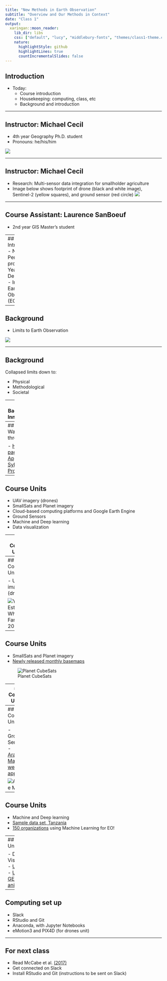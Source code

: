 ```yaml
---
title: "New Methods in Earth Observation"
subtitle: "Overview and Our Methods in Context"
date: "Class 1"
output:
  xaringan::moon_reader:
    lib_dir: libs
    css: ["default", "lucy", "middlebury-fonts", "themes/class1-theme.css"]
    nature:
      highlightStyle: github
      highlightLines: true
      countIncrementalSlides: false    
---
```


## Introduction
- Today: 
  - Course introduction
  - Housekeeping: computing, class, etc
  - Background and introduction

---

## Instructor: Michael Cecil
- 4th year Geography Ph.D. student
- Pronouns: he/his/him

![](figures/01/mcecil_corn.jpg)




---

## Instructor: Michael Cecil
- Research: Multi-sensor data integration for smallholder agriculture
- Image below shows footprint of drone (black and white image), Sentinel-2 (yellow squares), and ground sensor (red circle)
![](figures/01/mike_research_multisensor.png)

---

## Course Assistant: Laurence SanBoeuf
- 2nd year GIS Master's student

---
## Class Introductions
- Name
- Personal pronouns
- Year, Department
- Interests in Earth Observation (EO)

---


## Background

- Limits to Earth Observation

![](figures/limits.png)

---

## Background 
Collapsed limits down to:

- Physical 
- Methodological
- Societal

---
## Background
Innovations:

- More eyes in the sky 
- Advances in sensors/communications
- Seeing into the blind spots
- Upping the N 
- Data and model-data fusion
- Computer vision, machine, and deep learning
- Earth Observation and analytical platforms

---
## Course Walk-through

- [Home page](https://github.com/agroimpacts/geog287387/tree/class/s2021)
- [Approach](https://github.com/agroimpacts/geog287387/blob/class/s2021/docs/general-information.md)
- [Syllabus](https://github.com/agroimpacts/geog287387/blob/class/s2021/docs/syllabus.md)
- [Projects](https://github.com/agroimpacts/geog287387/blob/class/s2021/docs/projects.md)

---
## Course Units

- UAV imagery (drones) 
- SmallSats and Planet imagery
- Cloud-based computing platforms and Google Earth Engine
- Ground Sensors
- Machine and Deep learning
- Data visualization

---
## Course Units

- UAV imagery (drones) 

![NDVI Time Series, Whittier Farms 2019](figures/01/whittier_2019_ndvi_ts.gif)

---
## Course Units

- UAV imagery (drones) 

![Yield Estimate, Whittier Farms 2019](figures/01/whittier_yield_estimate_2019.jpg)

---
## Course Units

- SmallSats and Planet imagery
- [Newly released monthly basemaps](https://www.planet.com/pulse/planet-ksat-and-airbus-awarded-first-ever-global-contract-to-combat-deforestation/)

![Planet CubeSats](figures/01/planet_cubesats.jpeg)

---
## Course Units

- Cloud-based computing platforms and Google Earth Engine
- [Gallery of GEE Apps (Philipp Gärtner blog)](https://philippgaertner.github.io/2020/12/ee-apps-table-searchable/)
- [sample app, Global Human Influence Mapping ](https://earthengineedu.users.earthengine.app/view/human-impact-explorer)
- [sample app, changes in night lights](https://jhowarth.users.earthengine.app/view/lights-change-time-neighborhood)

---
## Course Units

- Ground Sensors
- [Arable Mark web app](https://app.arable.com/dashboard/map)

![Arable Mark](figures/01/arable_mark.jpg)

---
## Course Units

- Machine and Deep learning
- [Sample data set, Tanzania](http://registry.mlhub.earth/10.34911/rdnt.5vx40r/)
- [150 organizations](https://medium.com/radiant-earth-insights/announcing-the-updated-machine-learning-for-earth-observation-market-map-edcf5c46540a) using Machine Learning for EO!


---
## Course Units

- Data Visualization
- [Unfolded](https://www.unfolded.ai/blog/2021-01-12-introducing-studio/)
- [Unfolded GEE animation](https://medium.com/google-earth/visualizing-geospatial-data-with-pydeck-and-earth-engine-8f77ce1fc8bb)

---

## Computing set up

- Slack
- RStudio and Git
- Anaconda, with Jupyter Notebooks
- eMotion3 and PIX4D (for drones unit)

---

## For next class

- Read McCabe et al. [(2017)](https://agupubs.onlinelibrary.wiley.com/doi/epdf/10.1002/2017WR022240) 
- Get connected on Slack
- Install RStudio and Git (instructions to be sent on Slack)






